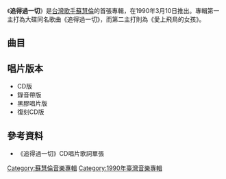 {{Album infobox | <!-- See Wikipedia:WikiProject_Albums -->
|  Name        = 追得過一切
|  Type        = [[專輯|專輯]]
|  Artist      = [[蘇慧倫|蘇慧倫]]
|  Cover       = 蘇慧倫 追得過一切.jpg
|  Released    = 1990年3月10日
|  Recorded    = 1990年
|  Genre       = [[國語流行音樂|國語流行音樂]]
|  Length      = 45分48秒
|  Label       = {{hlist|[[朱雀文化|朱雀文化]]|[[滾石唱片|滾石唱片]]}}
|  Producer    = [[陳家麗|陳家麗]]
|  Last album  = 
|  This album  = '''追得過一切'''<br />（1990年）
|  Next album  = [[我在你心裏有沒有重量|我在你心裏有沒有重量]]<br />（1990年）
}}

《'''追得過一切'''》是[[台灣|台灣]][[歌手|歌手]][[蘇慧倫|蘇慧倫]]的首張專輯，在1990年3月10日推出。專輯第一主打為大碟同名歌曲《追得過一切》，而第二主打則為《愛上飛鳥的女孩》。

== 曲目 ==
{{Tracklist
| total_length = 45:48

| music_credits = yes
| lyrics_credits = yes
| arranger_credits = yes
| longnote_column = yes

| title1 = 追得過一切
| note1 = 
| longnote1 = 第一主打
<br/>粤语曲目为《我有时会想》
| music1 = [[楊明煌|楊明煌]]
| lyrics1 = [[陳家麗|陳家麗]]
| arranger1 = [[屠穎|屠穎]]
| length1 = 4:16

| title2 = 永遠的永遠
| note2 = 
| longnote2 = 
| music2 = [[林明陽|林明陽]]
| lyrics2 = 陳家麗
| arranger2 = 林明陽
| length2 = 4:12

| title3 = 感覺不到
| note3 = 
| longnote3 = 
| music3 = 陳家麗
| lyrics3 = 陳家麗
| arranger3 = 屠穎
| length3 = 5:07

| title4 = 第12
| note4 = 
| longnote4 = 
| music4 = 陳家麗
| lyrics4 = 陳家麗
| arranger4 = [[王豫民|王豫民]]
| length4 = 4:31

| title5 = 愛上飛鳥的女孩
| note5 = 
| longnote5 = 第二主打
| music5 = [[鄭華娟|鄭華娟]]
| lyrics5 = [[董瑋|董瑋]]
| arranger5 = 屠穎
| length5 = 5:00

| title6 = 愛我好嗎？
| note6 = 
| longnote6 = 第三主打
| music6 = [[黃慶元|黃慶元]]
| lyrics6 = [[何啟弘|何啟弘]]
| arranger6 = 屠穎
| length6 = 5:25

| title7 = 對我自己的愛
| note7 = 
| longnote7 = 
| music7 = 黃慶元
| lyrics7 = 陳家麗
| arranger7 = 屠穎
| length7 = 5:16

| title8 = 新的出現
| note8 = 
| longnote8 = 
| music8 = [[徐禹|徐禹]]
| lyrics8 = -{[[于光彥|于光彥]]}-
| arranger8 = [[王治平|王治平]]
| length8 = 3:10

| title9 = 一種認真的遊戲
| note9 = 
| longnote9 = 
| music9 = [[剛澤斌|剛澤斌]]
| lyrics9 = [[王紫薇|王紫薇]]
| arranger9 = 王豫民
| length9 = 4:37

| title10 = 怎麼跟自己說話
| note10 = 
| longnote10 = 
| music10 = 林明陽
| lyrics10 = 陳家麗
| arranger10 = 林明陽
| length10 = 4:08

}}

== 唱片版本 ==
*CD版
*錄音帶版
*黑膠唱片版
*復刻CD版

== 參考資料 ==
*《追得過一切》CD唱片歌詞單張

{{蘇慧倫}}

[[Category:蘇慧倫音樂專輯|Category:蘇慧倫音樂專輯]]
[[Category:1990年臺灣音樂專輯|Category:1990年臺灣音樂專輯]]